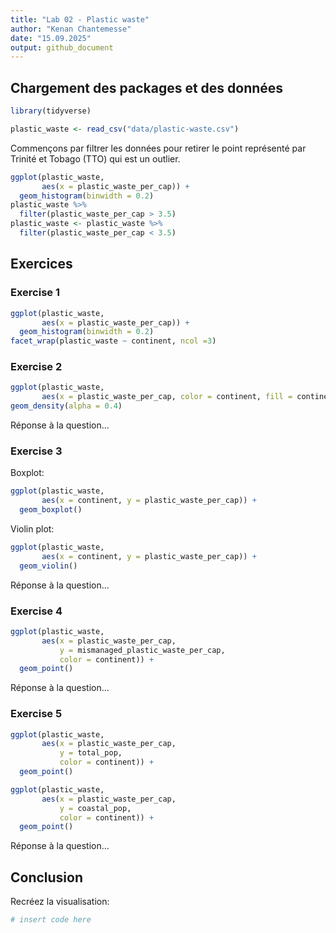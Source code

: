 ```yaml
---
title: "Lab 02 - Plastic waste"
author: "Kenan Chantemesse"
date: "15.09.2025"
output: github_document
---
```


## Chargement des packages et des données

```r
library(tidyverse) 
```

```r
plastic_waste <- read_csv("data/plastic-waste.csv")
```

Commençons par filtrer les données pour retirer le point représenté par Trinité et Tobago (TTO) qui est un outlier.

```r
ggplot(plastic_waste, 
       aes(x = plastic_waste_per_cap)) +
  geom_histogram(binwidth = 0.2)
plastic_waste %>%
  filter(plastic_waste_per_cap > 3.5)
plastic_waste <- plastic_waste %>%
  filter(plastic_waste_per_cap < 3.5)
```


## Exercices

### Exercise 1

```r
ggplot(plastic_waste,
       aes(x = plastic_waste_per_cap)) +
  geom_histogram(binwidth = 0.2)
facet_wrap(plastic_waste ~ continent, ncol =3)
```

### Exercise 2

```r
ggplot(plastic_waste,
       aes(x = plastic_waste_per_cap, color = continent, fill = continent)) +
geom_density(alpha = 0.4)
```

Réponse à la question...

### Exercise 3

Boxplot:

```r
ggplot(plastic_waste,
       aes(x = continent, y = plastic_waste_per_cap)) +
  geom_boxplot()
```

Violin plot:

```r
ggplot(plastic_waste,
       aes(x = continent, y = plastic_waste_per_cap)) +
  geom_violin()
```

Réponse à la question...

### Exercise 4


```r
ggplot(plastic_waste, 
       aes(x = plastic_waste_per_cap, 
           y = mismanaged_plastic_waste_per_cap,
           color = continent)) +
  geom_point()
```

Réponse à la question...

### Exercise 5


```r
ggplot(plastic_waste, 
       aes(x = plastic_waste_per_cap, 
           y = total_pop,
           color = continent)) +
  geom_point()
```

```r
ggplot(plastic_waste, 
       aes(x = plastic_waste_per_cap, 
           y = coastal_pop,
           color = continent)) +
  geom_point()
```

Réponse à la question...

## Conclusion

Recréez la visualisation:

```r
# insert code here
```
